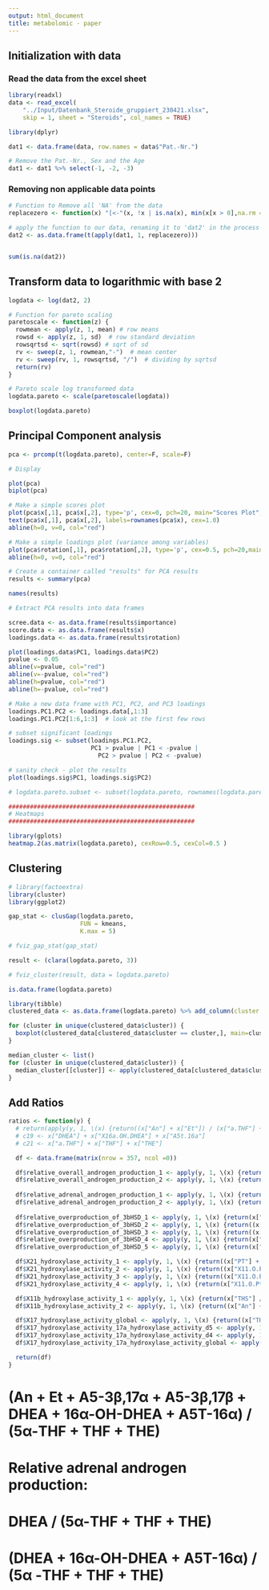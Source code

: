 ```yaml
---
output: html_document
title: metabolomic - paper
---
```


## Initialization with data
### Read the data from the excel sheet

```r
library(readxl)
data <- read_excel(
    "../Input/Datenbank_Steroide_gruppiert_230421.xlsx",
    skip = 1, sheet = "Steroids", col_names = TRUE)
```

```r
library(dplyr)

dat1 <- data.frame(data, row.names = data$"Pat.-Nr.")

# Remove the Pat.-Nr., Sex and the Age
dat1 <- dat1 %>% select(-1, -2, -3)
``` 

### Removing non applicable data points
```r
# Function to Remove all 'NA' from the data
replacezero <- function(x) "[<-"(x, !x | is.na(x), min(x[x > 0],na.rm = TRUE) / 2)

# apply the function to our data, renaming it to 'dat2' in the process
dat2 <- as.data.frame(t(apply(dat1, 1, replacezero)))


sum(is.na(dat2))
```

## Transform data to logarithmic with base 2

```r
logdata <- log(dat2, 2)

# Function for pareto scaling
paretoscale <- function(z) {
  rowmean <- apply(z, 1, mean) # row means
  rowsd <- apply(z, 1, sd)  # row standard deviation
  rowsqrtsd <- sqrt(rowsd) # sqrt of sd
  rv <- sweep(z, 1, rowmean,"-")  # mean center
  rv <- sweep(rv, 1, rowsqrtsd, "/")  # dividing by sqrtsd
  return(rv)
}

# Pareto scale log transformed data
logdata.pareto <- scale(paretoscale(logdata))

boxplot(logdata.pareto)
```

## Principal Component analysis

```r
pca <- prcomp(t(logdata.pareto), center=F, scale=F)

# Display

plot(pca)
biplot(pca)

# Make a simple scores plot
plot(pca$x[,1], pca$x[,2], type='p', cex=0, pch=20, main="Scores Plot", xlab="PC1", ylab="PC2")
text(pca$x[,1], pca$x[,2], labels=rownames(pca$x), cex=1.0)
abline(h=0, v=0, col="red")

# Make a simple loadings plot (variance among variables)
plot(pca$rotation[,1], pca$rotation[,2], type='p', cex=0.5, pch=20,main="Loadings Plot", xlab="PC1", ylab="PC2")
abline(h=0, v=0, col="red")
```

```r
# Create a container called "results" for PCA results
results <- summary(pca)

names(results)

# Extract PCA results into data frames

scree.data <- as.data.frame(results$importance)
score.data <- as.data.frame(results$x)
loadings.data <- as.data.frame(results$rotation)

plot(loadings.data$PC1, loadings.data$PC2)
pvalue <- 0.05
abline(v=pvalue, col="red")
abline(v=-pvalue, col="red")
abline(h=pvalue, col="red")
abline(h=-pvalue, col="red")

# Make a new data frame with PC1, PC2, and PC3 loadings
loadings.PC1.PC2 <- loadings.data[,1:3]
loadings.PC1.PC2[1:6,1:3]  # look at the first few rows

# subset significant loadings
loadings.sig <- subset(loadings.PC1.PC2,
                       PC1 > pvalue | PC1 < -pvalue |
                         PC2 > pvalue | PC2 < -pvalue)

# sanity check - plot the results
plot(loadings.sig$PC1, loadings.sig$PC2)

# logdata.pareto.subset <- subset(logdata.pareto, rownames(logdata.pareto) %in% rownames(loadings.sig))
```

```r
####################################################
# Heatmaps
####################################################

library(gplots)
heatmap.2(as.matrix(logdata.pareto), cexRow=0.5, cexCol=0.5 )

```

## Clustering

```r
# library(factoextra)
library(cluster)
library(ggplot2)

gap_stat <- clusGap(logdata.pareto,
                    FUN = kmeans,
                    K.max = 5)

# fviz_gap_stat(gap_stat)

result <- (clara(logdata.pareto, 3))

# fviz_cluster(result, data = logdata.pareto)

```

```r
is.data.frame(logdata.pareto)
```

```r
library(tibble)
clustered_data <- as.data.frame(logdata.pareto) %>% add_column(cluster = result$clustering)
```

```r
for (cluster in unique(clustered_data$cluster)) {
  boxplot(clustered_data[clustered_data$cluster == cluster,], main=cluster)
}
```

```r
median_cluster <- list()
for (cluster in unique(clustered_data$cluster)) {
  median_cluster[[cluster]] <- apply(clustered_data[clustered_data$cluster == cluster, ], 2, median)
} 
```

## Add Ratios
```r
ratios <- function(y) {
  # return(apply(y, 1, \(x) {return((x["An"] + x["Et"]) / (x["a.THF"] + x["THF"] + x["THE"]))}))
  # c19 <- x["DHEA"] + x["X16a.OH.DHEA"] + x["A5t.16a"]
  # c21 <- x["a.THF"] + x["THF"] + x["THE"]

  df <- data.frame(matrix(nrow = 357, ncol =0))

  df$relative_overall_androgen_production_1 <- apply(y, 1, \(x) {return((x["An"] + x["Et"]) / (x["a.THF"] + x["THF"] + x["THE"]))})
  df$relative_overall_androgen_production_2 <- apply(y, 1, \(x) {return((x["An"] + x["Et"] + x["A5.3b.17a"] + x["A5.3b.17b"] + x["DHEA"] + x["X16a.OH.DHEA"] + x["A5T.16a"]) / (x["a.THF"] + x["THF"] + x["THE"]))})
  
  df$relative_adrenal_androgen_production_1 <- apply(y, 1, \(x) {return((x["DHEA"]) / (x["a.THF"] + x["THF"] + x["THE"]))})
  df$relative_adrenal_androgen_production_2 <- apply(y, 1, \(x) {return((x["DHEA"] + x["X16a.OH.DHEA"] + x["A5T.16a"])/(x["a.THF"] + x["THF"] + x["THE"]))})
  
  df$relative_overproduction_of_3bHSD_1 <- apply(y, 1, \(x) {return(x["DHEA"] / (x["An"] + x["Et"]))})
  df$relative_overproduction_of_3bHSD_2 <- apply(y, 1, \(x) {return((x["DHEA"] + x["X16a.OH.DHEA"] + x["A5T.16a"]) / (x["An"] + x["Et"]))})
  df$relative_overproduction_of_3bHSD_3 <- apply(y, 1, \(x) {return((x["DHEA"] + x["X16a.OH.DHEA"] + x["A5T.16a"]) / (x["a.THF"] + x["THE"] + x["THF"]))})
  df$relative_overproduction_of_3bHSD_4 <- apply(y, 1, \(x) {return(x["P5T.17a"] / (x["a.THF"] + x["THF"] + x["THE"]))})
  df$relative_overproduction_of_3bHSD_5 <- apply(y, 1, \(x) {return(x["P5T.17a"] / x["PT"])})

  df$X21_hydroxylase_activity_1 <- apply(y, 1, \(x) {return((x["PT"] + x["Po.5b.3a"] + x["Po.5a.3a"]) / (x["a.THF"] + x["THF"] + x["THE"]))})
  df$X21_hydroxylase_activity_2 <- apply(y, 1, \(x) {return((x["X11.O.Pt"] + x["PT"] + x["Po.5b.3a"] + x["Po.5a.3a"]) / (x["a.THF"] + x["THF"] + x["THE"]))})
  df$X21_hydroxylase_activity_3 <- apply(y, 1, \(x) {return((x["X11.O.Pt"]) / (x["a.THF"] + x["THF"] + x["THE"]))})
  df$X21_hydroxylase_activity_4 <- apply(y, 1, \(x) {return(x["X11.O.Pt"] / x["a.Cl"])})

  df$X11b_hydroxylase_activity_1 <- apply(y, 1, \(x) {return(x["THS"] / (x["a.THF"] + x["THF"] + x["THE"]))})
  df$X11b_hydroxylase_activity_2 <- apply(y, 1, \(x) {return((x["An"] + x["Et"]) / (x["X11.OH.An"] + x["X11.OH.Et"]))})

  df$X17_hydroxylase_activity_global <- apply(y, 1, \(x) {return((x["THA"] + x["THB"] + x["a.THB"]) / (x["An"] + x["Et"]))})
  df$X17_hydroxylase_activity_17a_hydroxylase_activity_d5 <- apply(y, 1, \(x) {return(x["P5D"] / x["P5T.17a"])})
  df$X17_hydroxylase_activity_17a_hydroxylase_activity_d4 <- apply(y, 1, \(x) {return(x["PD"] / x["PT"])})
  df$X17_hydroxylase_activity_17a_hydroxylase_activity_global <- apply(y, 1, \(x) {return((x["a.THF"] + x["THF"] + x["THE"]) / (x["An"] + x["Et"]))})

  return(df)
}
```
# (An + Et + A5-3β,17α + A5-3β,17β + DHEA + 16α-OH-DHEA + A5T-16α) / (5α-THF + THF + THE)
# Relative adrenal androgen production:
# DHEA / (5α-THF + THF + THE)
# (DHEA + 16α-OH-DHEA + A5T-16α) / (5α -THF + THF + THE)